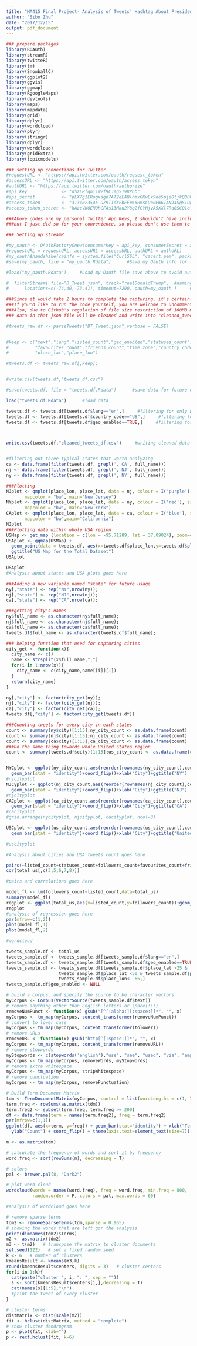 ```yaml
---
title: "MA415 Final Project- Analysis of Tweets' Hashtag About President Trump"
author: "Sibo Zhu"
date: "2017/12/15"
output: pdf_document
---
```


```r
### prepare packages
library(ROAuth)
library(streamR)
library(twitteR)
library(tm)
library(SnowballC)
library(ggplot2)
library(ggvis)
library(ggmap)
library(RgoogleMaps)
library(devtools)
library(maps)
library(mapdata)
library(grid) 
library(dplyr)
library(wordcloud)
library(plyr)
library(stringr)
library(dplyr)
library(wordcloud)
library(gridExtra)
library(topicmodels)
```


```r
### setting up connections for Twitter 
#requestURL <- "https://api.twitter.com/oauth/request_token"
#accessURL <- "https://api.twitter.com/oauth/access_token"
#authURL <- "https://api.twitter.com/oauth/authorize"
#api_key             <- "dSzLRlqni1W2f9CJagS19RP6b"
#api_secret          <- "pLX7gIERogxsgn7AT2eEAQlhmxGKwEx9de5pjeOtjkQDDbVVCD"
#access_token        <- "3134023545-OZ9TIdXFbEFW66HmsCUo0EWGIANJ4SgS1OgdDO7"
#access_token_secret <- "kAzcVK0EMOhCFAs13Mau2Y8q2fCYHjvA5XXl7Rd0SCO1o"

###Above codes are my personal Twitter App Keys, I shouldn't have include them in this project, 
###but I just did so for your convenience, so please don't use them to do bad things

### Setting up streamR

#my_oauth <- OAuthFactory$new(consumerKey = api_key, consumerSecret = api_secret, 
#requestURL = requestURL, accessURL = accessURL, authURL = authURL)
#my_oauth$handshake(cainfo = system.file("CurlSSL", "cacert.pem", package = "RCurl"))
#save(my_oauth, file = "my_oauth.Rdata")      #Save my Oauth info for future convenience


```

```r
#load("my_oauth.Rdata")     #Load my Oauth file save above to avoid authentication everytime running the code

#  filterStream( file="D_Tweet.json", track="realDonaldTrump",  #naming the downloaded file as "D_Tweet.json", and hashtag with "realDonaldTrump"
#      locations=c(-74,40,-73,41), timeout=7200, oauth=my_oauth )     #restrict tweets within United States area, capturing tweets within 2 hours

###Since it would take 2 hours to complete the capturing, it's certainly meaningless to let this chunk run for each run; 
###If you'd like to run the code yourself, you are welcome to uncomment the above lines and go for it;
###Also, due to Github's regulation of file size restriction of 100MB maximum, I cannot upload my "D_Tweet.json", but all the
### data in that json file will be cleaned and write into "cleaned_tweets_df.csv" later
```

```r

#tweets_raw.df <- parseTweets("DT_Tweet.json",verbose = FALSE)


#keep <- c("text","lang","listed_count","geo_enabled","statuses_count","followers_count",
#          "favourites_count","friends_count","time_zone","country_code","full_name",
#          "place_lat","place_lon")

#tweets.df <- tweets_raw.df[,keep];


#write.csv(tweets.df,"tweets_df.csv") 

#save(tweets.df, file = "tweets.df.Rdata")      #save data for future convenience
```

```r

load("tweets.df.Rdata")      #load data

tweets.df <- tweets.df[tweets.df$lang=="en",]     #filtering for only English tweets
tweets.df <- tweets.df[tweets.df$country_code=="US",]     #filtering for US region tweets
tweets.df <- tweets.df[tweets.df$geo_enabled==TRUE,]     #filtering for goelocations enabled tweets



write.csv(tweets.df,"cleaned_tweets_df.csv")     #writing cleaned data into CSV 


#filtering out three typical states that worth analyzing
ca <- data.frame(filter(tweets.df, grepl(', CA', full_name)))
nj <- data.frame(filter(tweets.df, grepl(', NJ', full_name)))
ny <- data.frame(filter(tweets.df, grepl(', NY', full_name)))


```

```r
###Plotting
NJplot <- qmplot(place_lon, place_lat, data = nj, colour = I('purple'), size = I(1), 
       mapcolor = "bw", main="New Jersey")     
NYplot <- qmplot(place_lon, place_lat, data = ny, colour = I('red'), size = I(1),
       mapcolor = "bw", main="New York")
CAplot <- qmplot(place_lon, place_lat, data = ca, colour = I('blue'), size = I(1), 
       mapcolor = "bw",main="California")
NJplot
###Plotting data within whole USA region
USMap <- get_map (location = c(lon = -95.71289, lat = 37.09024), zoom=4, scale=2, maptype="roadmap", source="google",crop=TRUE)
USAplot <- ggmap(USMap) +
  geom_point(data = tweets.df, aes(x=tweets.df$place_lon,y=tweets.df$place_lat),alpha=0.4,color="red") +
  ggtitle("US Map for the Total Dataset")
USAplot
```


```r
USAplot
#Analysis about states and USA plots goes here
```


```r
###Adding a new variable named "state" for future usage
ny[,"state"] <- rep("NY",nrow(ny));
nj[,"state"] <- rep("NJ",nrow(nj));
ca[,"state"] <- rep("CA",nrow(ca));

###getting city's names
ny$full_name <- as.character(ny$full_name);
nj$full_name <- as.character(nj$full_name);
ca$full_name <- as.character(ca$full_name);
tweets.df$full_name <- as.character(tweets.df$full_name);

### helping function that used for capturing cities
city_get <- function(x){
  city_name <- c()
  name <- strsplit(x$full_name,",")
  for(i in 1:nrow(x)){
    city_name <- c(city_name,name[[i]][1])
  }
  return(city_name)
}

ny[,"city"] <- factor(city_get(ny));
nj[,"city"] <- factor(city_get(nj));
ca[,"city"] <- factor(city_get(ca));
tweets.df[,"city"] <- factor(city_get(tweets.df))
```

```r
###Counting tweets for every city in each states
count <- summary(ny$city)[1:15];ny_city_count <- as.data.frame(count)
count <- summary(nj$city)[1:15];nj_city_count <- as.data.frame(count)
count <- summary(ca$city)[1:15];ca_city_count <- as.data.frame(count)
###Do the same thing towards whole United States region
count <- summary(tweets.df$city)[1:15];us_city_count <- as.data.frame(count)


NYCplot <- ggplot(ny_city_count,aes(reorder(rownames(ny_city_count),count),count))+
  geom_bar(stat = "identity")+coord_flip()+xlab("City")+ggtitle("NY")
#nycityplot
NJCyplot <- ggplot(nj_city_count,aes(reorder(rownames(nj_city_count),count),count))+
  geom_bar(stat = "identity")+coord_flip()+xlab("City")+ggtitle("NJ")
#njcityplot
CACplot <- ggplot(ca_city_count,aes(reorder(rownames(ca_city_count),count),count))+
  geom_bar(stat = "identity")+coord_flip()+xlab("City")+ggtitle("CA")
#cacityplot
#grid.arrange(nycityplot, njcityplot, cacityplot, ncol=3)

USCplot <- ggplot(us_city_count,aes(reorder(rownames(us_city_count),count),count))+
  geom_bar(stat = "identity")+coord_flip()+xlab("City")+ggtitle("United States")

#uscityplot

```


```r
#Analysis about cities and USA tweets count goes here
```


```r
pairs(~listed_count+statuses_count+followers_count+favourites_count+friends_count, data=total_us)
cor(total_us[,c(3,5,6,7,8)])
```

```r
#pairs and correlations goes here
```


```r
model_fl <- lm(followers_count~listed_count,data=total_us)
summary(model_fl)
regplot <- ggplot(total_us,aes(x=listed_count,y=followers_count))+geom_point()+geom_smooth(method = "lm")
regplot
#analysis of regression goes here
par(mfrow=c(1,2))
plot(model_fl,1)
plot(model_fl,2)
```


```r
#wordcloud

tweets_sample.df <- total_us
tweets_sample.df <- tweets_sample.df[tweets_sample.df$lang=="en",]
tweets_sample.df <- tweets_sample.df[tweets_sample.df$geo_enabled==TRUE,]
tweets_sample.df <- tweets_sample.df[tweets_sample.df$place_lat >25 & 
                    tweets_sample.df$place_lat <50 & tweets_sample.df$place_lon > -125 & 
                    tweets_sample.df$place_lon< -66,]
tweets_sample.df$geo_enabled <- NULL

# build a corpus, and specify the source to be character vectors
myCorpus <- Corpus(VectorSource(tweets_sample.df$text))
# remove anything other than English letters or space(!!!)
removeNumPunct <- function(x) gsub("[^[:alpha:][:space:]]*", "", x)
myCorpus <- tm_map(myCorpus, content_transformer(removeNumPunct))
# convert to lower case
myCorpus <- tm_map(myCorpus, content_transformer(tolower))
# remove URLs
removeURL <- function(x) gsub("http[^[:space:]]*", "", x)
myCorpus <- tm_map(myCorpus, content_transformer(removeURL))
# remove stopwords
myStopwords <- c(stopwords('english'),"use", "see", "used", "via", "amp","im")
myCorpus <- tm_map(myCorpus, removeWords, myStopwords)
# remove extra whitespace
myCorpus <- tm_map(myCorpus, stripWhitespace)
# remove punctuation
myCorpus <- tm_map(myCorpus, removePunctuation)
```

```r
# Build Term Document Matrix
tdm <- TermDocumentMatrix(myCorpus, control = list(wordLengths = c(1, Inf)))
term.freq <- rowSums(as.matrix(tdm))
term.freq2 <- subset(term.freq, term.freq >= 200)
df <- data.frame(term = names(term.freq2), freq = term.freq2)
par(mfrow=c(1,1))
ggplot(df, aes(x=term, y=freq)) + geom_bar(stat="identity") + xlab("Terms") +
  ylab("Count") + coord_flip() + theme(axis.text=element_text(size=7))
```

```r
m <- as.matrix(tdm)

# calculate the frequency of words and sort it by frequency
word.freq <- sort(rowSums(m), decreasing = T)

# colors
pal <- brewer.pal(8, "Dark2")

# plot word cloud
wordcloud(words = names(word.freq), freq = word.freq, min.freq = 800, 
          random.order = F, colors = pal, max.words = 60)

#analysis of wordcloud goes here
```

```r
# remove sparse terms
tdm2 <- removeSparseTerms(tdm,sparse = 0.965)
# showing the words that are left gor the analysis
print(dimnames(tdm2)$Terms)
m2 <- as.matrix(tdm2)
m3 <- t(m2)   # transpose the matrix to cluster documents
set.seed(122)   # set a fixed random seed
k <- 6   # number of clusters
kmeansResult <- kmeans(m3,k)
round(kmeansResult$centers, digits = 3)   # cluster centers
for(i in 1:k){
  cat(paste("cluster ", i, ": ", sep = ""))
  s <- sort(kmeansResult$centers[i,],decreasing = T)
  cat(names(s)[1:5],"\n")
  #print the tweet of every cluster
}
```

```r
# cluster terms
distMatrix <- dist(scale(m2))
fit <- hclust(distMatrix, method = "complete")
# show cluster dendrogram 
p <- plot(fit, xlab="")
p <- rect.hclust(fit, k=6)
```